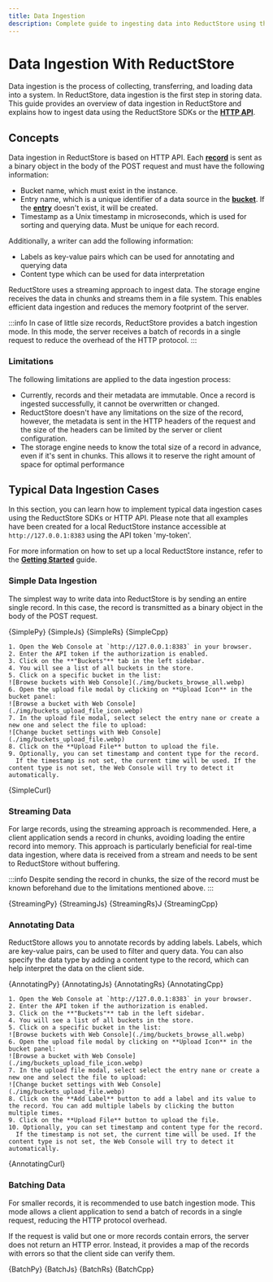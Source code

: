 ```yaml
---
title: Data Ingestion
description: Complete guide to ingesting data into ReductStore using the SDKs or HTTP API.
---
```



<head>
  <link
    rel="canonical"
    href="https://www.reduct.store/docs/guides/data-ingestion"
  />
</head>

# Data Ingestion With ReductStore

Data ingestion is the process of collecting, transferring, and loading data into a system. In ReductStore, data ingestion is the first step in storing data. This guide provides an overview of data ingestion in ReductStore and explains how to ingest data using the ReductStore SDKs or the **[HTTP API](../glossary#http-api)**.

## Concepts

Data ingestion in ReductStore is based on HTTP API. Each **[record](../glossary#record)** is sent as a binary object in the body of the POST request
and must have the following information:

- Bucket name, which must exist in the instance.
- Entry name, which is a unique identifier of a data source in the **[bucket](../glossary#bucket)**. If the **[entry](../glossary#entry)** doesn't exist, it will be created.
- Timestamp as a Unix timestamp in microseconds, which is used for sorting and querying data. Must be unique for each record.

Additionally, a writer can add the following information:

- Labels as key-value pairs which can be used for annotating and querying data
- Content type which can be used for data interpretation

ReductStore uses a streaming approach to ingest data. The storage engine receives the data in chunks and streams them in a file system. This enables efficient data ingestion and reduces the memory footprint of the server.

:::info
In case of little size records, ReductStore provides a batch ingestion mode. In this mode, the server receives a batch of records in a single request to reduce the overhead of the HTTP protocol.
:::

### Limitations

The following limitations are applied to the data ingestion process:

- Currently, records and their metadata are immutable. Once a record is ingested successfully, it cannot be overwritten or changed.
- ReductStore doesn't have any limitations on the size of the record, however, the metadata is sent in the HTTP headers of the request and the size of the headers can be limited by the server or client configuration.
- The storage engine needs to know the total size of a record in advance, even if it's sent in chunks. This allows it to reserve the right amount of space for optimal performance

## Typical Data Ingestion Cases

In this section, you can learn how to implement typical data ingestion cases using the ReductStore SDKs or HTTP API. Please note that all examples have been created for a local ReductStore instance accessible at `http://127.0.0.1:8383` using the API token 'my-token'.

For more information on how to set up a local ReductStore instance, refer to the [**Getting Started**](../getting-started/index.mdx) guide.

### Simple Data Ingestion

The simplest way to write data into ReductStore is by sending an entire single record. In this case, the record is transmitted as a binary object in the body of the POST request.


<Tabs>
  <TabItem value="Python">
    <CodeBlock language="python">{SimplePy}</CodeBlock>
  </TabItem>
  <TabItem value="JavaScript">
    <CodeBlock language="javascript">{SimpleJs}</CodeBlock>
  </TabItem>
  <TabItem value="Rust">
    <CodeBlock language="rust">{SimpleRs}</CodeBlock>
  </TabItem>
  <TabItem value="C++">
    <CodeBlock language="cpp">{SimpleCpp}</CodeBlock>
  </TabItem>
  <TabItem value="Web Console">

    1. Open the Web Console at `http://127.0.0.1:8383` in your browser.
    2. Enter the API token if the authorization is enabled.
    3. Click on the **"Buckets"** tab in the left sidebar.
    4. You will see a list of all buckets in the store.
    5. Click on a specific bucket in the list:
    ![Browse buckets with Web Console](./img/buckets_browse_all.webp)
    6. Open the upload file modal by clicking on **Upload Icon** in the bucket panel:
    ![Browse a bucket with Web Console](./img/buckets_upload_file_icon.webp)
    7. In the upload file modal, select select the entry nane or create a new one and select the file to upload:
    ![Change bucket settings with Web Console](./img/buckets_upload_file.webp)
    8. Click on the **Upload File** button to upload the file.
    9. Optionally, you can set timestamp and content type for the record.
      If the timestamp is not set, the current time will be used. If the content type is not set, the Web Console will try to detect it automatically.

  </TabItem>
  <TabItem value="cURL">
    <CodeBlock language="bash">{SimpleCurl}</CodeBlock>
  </TabItem>
</Tabs>

### Streaming Data

For large records, using the streaming approach is recommended. Here, a client application sends a record in chunks, avoiding loading the entire record into memory. This approach is particularly beneficial for real-time data ingestion, where data is received from a stream and needs to be sent to ReductStore without buffering.

:::info
Despite sending the record in chunks, the size of the record must be known beforehand due to the limitations mentioned above.
:::


<Tabs>
  <TabItem value="Python">
    <CodeBlock language="python">{StreamingPy}</CodeBlock>
  </TabItem>
  <TabItem value="JavaScript">
    <CodeBlock language="javascript">{StreamingJs}</CodeBlock>
  </TabItem>
  <TabItem value="Rust">
    <CodeBlock language="rust">{StreamingRs}J</CodeBlock>
  </TabItem>
  <TabItem value="C++">
    <CodeBlock language="cpp">{StreamingCpp}</CodeBlock>
  </TabItem>
</Tabs>

### Annotating Data

ReductStore allows you to annotate records by adding labels. Labels, which are key-value pairs, can be used to filter and query data. You can also specify the data type by adding a content type to the record, which can help interpret the data on the client side.


<Tabs>
  <TabItem value="Python">
    <CodeBlock language="python">{AnnotatingPy}</CodeBlock>
  </TabItem>
  <TabItem value="JavaScript">
    <CodeBlock language="javascript">{AnnotatingJs}</CodeBlock>
  </TabItem>
  <TabItem value="Rust">
    <CodeBlock language="rust">{AnnotatingRs}</CodeBlock>
  </TabItem>
  <TabItem value="C++">
    <CodeBlock language="cpp">{AnnotatingCpp}</CodeBlock>
  </TabItem>
  <TabItem value="Web Console">

    1. Open the Web Console at `http://127.0.0.1:8383` in your browser.
    2. Enter the API token if the authorization is enabled.
    3. Click on the **"Buckets"** tab in the left sidebar.
    4. You will see a list of all buckets in the store.
    5. Click on a specific bucket in the list:
    ![Browse buckets with Web Console](./img/buckets_browse_all.webp)
    6. Open the upload file modal by clicking on **Upload Icon** in the bucket panel:
    ![Browse a bucket with Web Console](./img/buckets_upload_file_icon.webp)
    7. In the upload file modal, select select the entry nane or create a new one and select the file to upload:
    ![Change bucket settings with Web Console](./img/buckets_upload_file.webp)
    8. Click on the **Add Label** button to add a label and its value to the record. You can add multiple labels by clicking the button multiple times.
    9. Click on the **Upload File** button to upload the file.
    10. Optionally, you can set timestamp and content type for the record.
      If the timestamp is not set, the current time will be used. If the content type is not set, the Web Console will try to detect it automatically.

  </TabItem>
  <TabItem value="cURL">
    <CodeBlock language="bash">{AnnotatingCurl}</CodeBlock>
  </TabItem>
</Tabs>

### Batching Data

For smaller records, it is recommended to use batch ingestion mode. This mode allows a client application to send a batch of records in a single request, reducing the HTTP protocol overhead.

If the request is valid but one or more records contain errors, the server does not return an HTTP error. Instead, it provides a map of the records with errors so that the client side can verify them.


<Tabs>
  <TabItem value="Python">
    <CodeBlock language="python">{BatchPy}</CodeBlock>
  </TabItem>
  <TabItem value="JavaScript">
    <CodeBlock language="javascript">{BatchJs}</CodeBlock>
  </TabItem>
  <TabItem value="Rust">
    <CodeBlock language="rust">{BatchRs}</CodeBlock>
  </TabItem>
  <TabItem value="C++">
    <CodeBlock language="cpp">{BatchCpp}</CodeBlock>
  </TabItem>
</Tabs>
